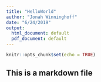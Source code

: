 ```yaml
---
title: "HelloWorld"
author: "Jonah Winninghoff"
date: "6/24/2019"
output:
  html_document: default
  pdf_document: default
---
```


```r
knitr::opts_chunk$set(echo = TRUE)
```

## This is a markdown file